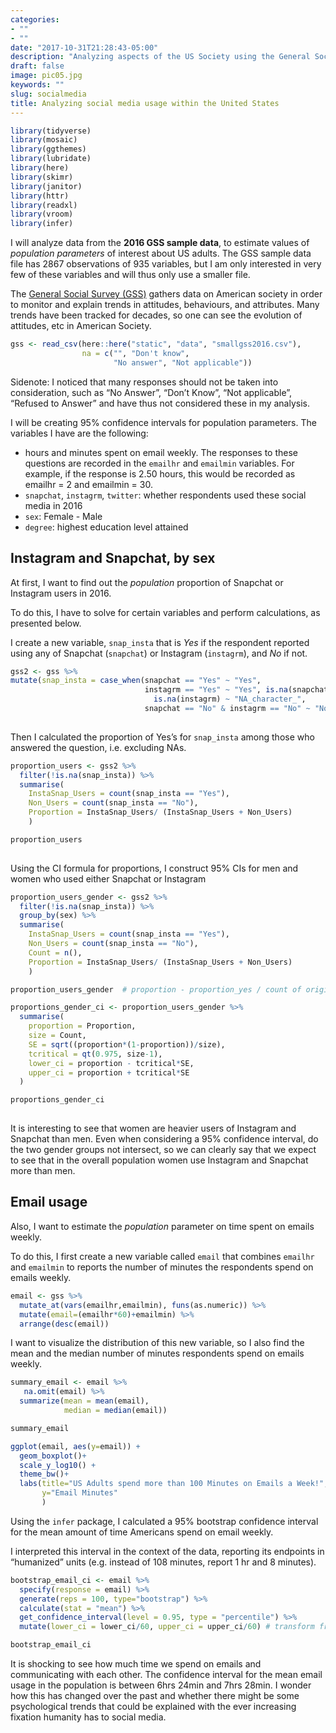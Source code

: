```yaml
---
categories:
- ""
- ""
date: "2017-10-31T21:28:43-05:00"
description: "Analyzing aspects of the US Society using the General Social Survey"
draft: false
image: pic05.jpg
keywords: ""
slug: socialmedia
title: Analyzing social media usage within the United States
---
```


```r
library(tidyverse)  
library(mosaic)
library(ggthemes)
library(lubridate)
library(here)
library(skimr)
library(janitor)
library(httr)
library(readxl)
library(vroom)
library(infer)
```

I will analyze data from the **2016 GSS sample data**, to estimate values of *population parameters* of interest about US adults. The GSS sample data file has 2867 observations of 935 variables, but I am only interested in very few of these variables and will thus only use a smaller file.

The [General Social Survey (GSS)](http://www.gss.norc.org/) gathers data on American society in order to monitor and explain trends in attitudes, behaviours, and attributes. Many trends have been tracked for decades, so one can see the evolution of attitudes, etc in American Society.


```r
gss <- read_csv(here::here("static", "data", "smallgss2016.csv"), 
                na = c("", "Don't know",
                       "No answer", "Not applicable"))
```

Sidenote: I noticed that many responses should not be taken into consideration, such as "No Answer", "Don't Know", "Not applicable", "Refused to Answer" and have thus not considered these in my analysis. 

I will be creating 95% confidence intervals for population parameters. The variables I have are the following:

- hours and minutes spent on email weekly. The responses to these questions are recorded in the `emailhr` and `emailmin` variables. For example, if the response is 2.50 hours, this would be recorded as emailhr = 2 and emailmin = 30.
- `snapchat`, `instagrm`, `twitter`: whether respondents used these social media in 2016
- `sex`: Female - Male
- `degree`: highest education level attained

## Instagram and Snapchat, by sex

At first, I want to find out the *population* proportion of Snapchat or Instagram users in 2016.

To do this, I have to solve for certain variables and perform calculations, as presented below. 

I create a  new variable, `snap_insta` that is *Yes* if the respondent reported using any of Snapchat (`snapchat`) or Instagram (`instagrm`), and *No* if not. 

```r

gss2 <- gss %>% 
mutate(snap_insta = case_when(snapchat == "Yes" ~ "Yes", 
                              instagrm == "Yes" ~ "Yes", is.na(snapchat) & 
                                is.na(instagrm) ~ "NA_character_",
                              snapchat == "No" & instagrm == "No" ~ "No"))               
  
```

Then I calculated the proportion of Yes’s for `snap_insta` among those who answered the question, i.e. excluding NAs.

```r

proportion_users <- gss2 %>% 
  filter(!is.na(snap_insta)) %>% 
  summarise( 
    InstaSnap_Users = count(snap_insta == "Yes"),
    Non_Users = count(snap_insta == "No"),
    Proportion = InstaSnap_Users/ (InstaSnap_Users + Non_Users)
    )

proportion_users
  
```

Using the CI formula for proportions, I construct 95% CIs for men and women who used either Snapchat or Instagram

```r

proportion_users_gender <- gss2 %>% 
  filter(!is.na(snap_insta)) %>% 
  group_by(sex) %>% 
  summarise(
    InstaSnap_Users = count(snap_insta == "Yes"),
    Non_Users = count(snap_insta == "No"),
    Count = n(),
    Proportion = InstaSnap_Users/ (InstaSnap_Users + Non_Users)
    )

proportion_users_gender  # proportion - proportion_yes / count of original value

proportions_gender_ci <- proportion_users_gender %>% 
  summarise(
    proportion = Proportion,
    size = Count,
    SE = sqrt((proportion*(1-proportion))/size),
    tcritical = qt(0.975, size-1),
    lower_ci = proportion - tcritical*SE,
    upper_ci = proportion + tcritical*SE
  )

proportions_gender_ci
  
```

It is interesting to see that women are heavier users of Instagram and Snapchat than men. Even when considering a 95% confidence interval, do the two gender groups not intersect, so we can clearly say that we expect to see that in the overall population women use Instagram and Snapchat more than men. 

## Email usage

Also, I want to estimate the *population* parameter on time spent on emails weekly.

To do this, I first create a new variable called `email` that combines `emailhr` and `emailmin` to reports the number of minutes the respondents spend on emails weekly.

```r

email <- gss %>%
  mutate_at(vars(emailhr,emailmin), funs(as.numeric)) %>% 
  mutate(email=(emailhr*60)+emailmin) %>% 
  arrange(desc(email))

```

I want to visualize the distribution of this new variable, so I also find the mean and the median number of minutes respondents spend on emails weekly. 

```r

summary_email <- email %>%
   na.omit(email) %>%
  summarize(mean = mean(email), 
            median = median(email)) 

summary_email

ggplot(email, aes(y=email)) +
  geom_boxplot()+
  scale_y_log10() +
  theme_bw()+
  labs(title="US Adults spend more than 100 Minutes on Emails a Week!",
       y="Email Minutes"
       )

```

Using the `infer` package, I calculated a 95% bootstrap confidence interval for the mean amount of time Americans spend on email weekly. 

I interpreted this interval in the context of the data, reporting its endpoints in “humanized” units (e.g. instead of 108 minutes, report 1 hr and 8 minutes).

```r

bootstrap_email_ci <- email %>% 
  specify(response = email) %>% 
  generate(reps = 100, type="bootstrap") %>% 
  calculate(stat = "mean") %>% 
  get_confidence_interval(level = 0.95, type = "percentile") %>% 
  mutate(lower_ci = lower_ci/60, upper_ci = upper_ci/60) # transform from min into h + min as decimal

bootstrap_email_ci

```

It is shocking to see how much time we spend on emails and communicating with each other. The confidence interval for the mean email usage in the population is between 6hrs 24min and 7hrs 28min. I wonder how this has changed over the past and whether there might be some psychological trends that could be explained with the ever increasing fixation humanity has to social media. 
